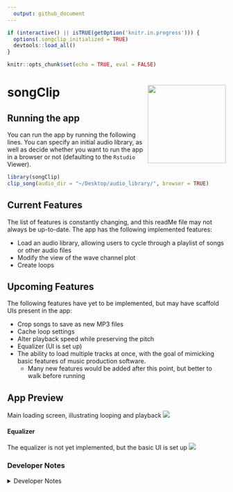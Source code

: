 ```yaml
---
  output: github_document
---
```


<!-- README.md is generated from README.Rmd. Please edit that file -->

```r
if (interactive() || isTRUE(getOption('knitr.in.progress'))) {
  options(.songclip_initialized = TRUE)
  devtools::load_all()
}
```

```r
knitr::opts_chunk$set(echo = TRUE, eval = FALSE)
```

# songClip <a href='https://github.com/MLVisions/songClip'><img src='man/figures/logo.png' align="right" height="180" style="float:right; height:180px;"/></a>

## Running the app

You can run the app by running the following lines. You can specify an initial audio library, as well as decide whether you want to run the app in a browser or not (defaulting to the `Rstudio` Viewer).
```r
library(songClip)
clip_song(audio_dir = "~/Desktop/audio_library/", browser = TRUE)
```


## Current Features
 
The list of features is constantly changing, and this readMe file may not always be up-to-date. The app has the following implemented features:
 
  - Load an audio library, allowing users to cycle through a playlist of songs or other audio files
  - Modify the view of the wave channel plot
  - Create loops
  
## Upcoming Features

The following features have yet to be implemented, but may have scaffold UIs present in the app:

 - Crop songs to save as new MP3 files
 - Cache loop settings
 - Alter playback speed while preserving the pitch
 - Equalizer (UI is set up)
 - The ability to load multiple tracks at once, with the goal of mimicking basic features of music production software.
   - Many new features would be added after this point, but better to walk before running
 
## App Preview

Main loading screen, illustrating looping and playback
![](man/figures/app_preview.png)

#### Equalizer

The equalizer is not yet implemented, but the basic UI is set up
![](man/figures/app_equalizer.png)

### Developer Notes

<details closed>
<summary>Developer Notes</summary>

#### Installation

Assuming you have `git` installed, run the following in your terminal:
```bash
git clone git@github.com:MLVisions/songClip.git
```
 
 - **Note for `git` noobs**: You will have to configure `git` to clone successfully. Make sure to <u>use the email you were invited with</u>.
    ```bash
    git config --global user.name "FIRST_NAME LAST_NAME"
    git config --global user.email "MY_NAME@example.com"
    ```

Run one the following to download all the packages:

1. If you have `r make_link("pkgr", "https://github.com/metrumresearchgroup/pkgr")` installed, run the following in your terminal:
    ```bash
    pkgr install
    ```

2. If not, use the following command in your `R` console. This will install all packages from the `renv.lock` file:
    ```r
    # install.packages("renv") # if you don't have the `renv` package
    renv::restore()
    ```

After installing all dependencies, running `devtools::load_all()` will prompt you to install any required `python` modules.

 - *Note*: `Python` is not currently needed for this package (despite the messages you will see on load), though this will likely change in the future.

</details>

